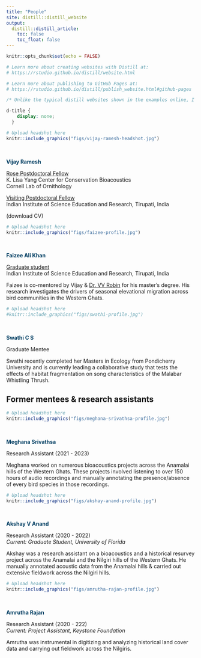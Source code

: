 ```yaml
---
title: "People"
site: distill::distill_website
output:
  distill::distill_article:
    toc: false
    toc_float: false
---
```


```r
knitr::opts_chunk$set(echo = FALSE)

# Learn more about creating websites with Distill at:
# https://rstudio.github.io/distill/website.html

# Learn more about publishing to GitHub Pages at:
# https://rstudio.github.io/distill/publish_website.html#github-pages
```

```css
/* Unlike the typical distill websites shown in the examples online, I did not want a title YAML/text in the beginning and the first thing I wanted was an image. So this function below, borrowed from a google search, gets rid of the requirement of a title & uses css to do the same. You can delete this code chunk if you want to include a title in your website */

d-title {
    display: none;
  }
```

::: {.floatting}
```r

# Upload headshot here 
knitr::include_graphics("figs/vijay-ramesh-headshot.jpg")
```
<p style="color: white">.  </p>
<p style="color: #033F63">**Vijay Ramesh**</p>    

[Rose Postdoctoral Fellow](https://www.birds.cornell.edu/home/staff/vijay-ramesh/)  
K. Lisa Yang Center for Conservation Bioacoustics  
Cornell Lab of Ornithology  

[Visiting Postdoctoral Fellow](https://www.skyisland.in/)      
Indian Institute of Science Education and Research, Tirupati, India    

(download CV)
:::  
  
  
::: {.floatting}
```r

# Upload headshot here 
knitr::include_graphics("figs/faizee-profile.jpg")
```
<p style="color: white">.  </p>
<p style="color: #033F63">**Faizee Ali Khan**</p>    

[Graduate student](https://www.skyisland.in/faizee.html)  
Indian Institute of Science Education and Research, Tirupati, India  

Faizee is co-mentored by Vijay & [Dr. VV Robin](https://www.skyisland.in/robin.html) for his master's degree. His research investigates the drivers of seasonal elevational migration across bird communities in the Western Ghats.  
:::  
  
  
::: {.floatting}
```r

# Upload headshot here 
#knitr::include_graphics("figs/swathi-profile.jpg")
```
<p style="color: white">.  </p>
<p style="color: #033F63">**Swathi C S**</p>    

Graduate Mentee   
  
Swathi recently completed her Masters in Ecology from Pondicherry University and is currently leading a collaborative study that tests the effects of habitat fragmentation on song characteristics of the Malabar Whistling Thrush.  
:::
  
## Former mentees & research assistants       

::: {.floatting}
```r

# Upload headshot here 
knitr::include_graphics("figs/meghana-srivathsa-profile.jpg")
```
<p style="color: white">.  </p>
<p style="color: #033F63">**Meghana Srivathsa**</p>    

Research Assistant (2021 - 2023)     
  
Meghana worked on numerous bioacoustics projects across the Anamalai hills of the Western Ghats. These projects involved listening to over 150 hours of audio recordings and manually annotating the presence/absence of every bird species in those recordings. 
:::
  
  
::: {.floatting}
```r

# Upload headshot here 
knitr::include_graphics("figs/akshay-anand-profile.jpg")
```
<p style="color: white">.  </p>
<p style="color: #033F63">**Akshay V Anand**</p>    

Research Assistant (2020 - 2022)  
*Current: Graduate Student, University of Florida*  
  
Akshay was a research assistant on a bioacoustics and a historical resurvey project across the Anamalai and the Nilgiri hills of the Western Ghats. He manually annotated acoustic data from the Anamalai hills & carried out extensive fieldwork across the Nilgiri hills.  
:::
     
      
::: {.floatting}
```r

# Upload headshot here 
knitr::include_graphics("figs/amrutha-rajan-profile.jpg")
```
<p style="color: white">.  </p>
<p style="color: #033F63">**Amrutha Rajan**</p>    

Research Assistant (2020 - 222)  
*Current: Project Assistant, Keystone Foundation*  
  
Amrutha was instrumental in digitizing and analyzing historical land cover data and carrying out fieldwork across the Nilgiris.  
:::

